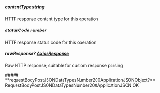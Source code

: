 
##### **contentType** string
HTTP response content type for this operation

##### **statusCode** number
HTTP response status code for this operation

##### **rawResponse?** [AxiosResponse](https://axios-http.com/docs/res_schema)
Raw HTTP response; suitable for custom response parsing

<Collapsible>
    ##### **requestBodyPostJSONDataTypesNumber200ApplicationJSONObject?** RequestBodyPostJSONDataTypesNumber200ApplicationJSON
    OK
    <Collapsible.Break/>
    <RequestBodyPostJSONDataTypesNumber200ApplicationJSON/>
</Collapsible>

